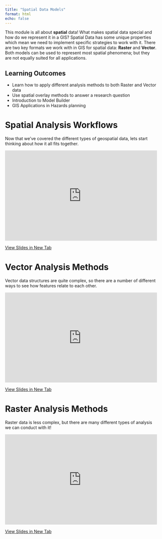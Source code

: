 ```yaml
---
title: "Spatial Data Models"
format: html
echo: false
---
```


This module is all about **spatial** data!  What makes spatial data special and how do we represent it in a GIS?  Spatial Data has some unique properties which mean we need to implement specific strategies to work with it. There are two key formats we work with in GIS for spatial data: **Raster** and **Vector**.  Both models can be used to represent most spatial phenomena; but they are not equally suited for all applications.


## Learning Outcomes

* Learn how to apply different analysis methods to both Raster and Vector data
* Use spatial overlay methods to answer a research question
* Introduction to Model Builder
* GIS Applications in Hazards planning 



# Spatial Analysis Workflows

Now that we've covered the different types of geospatial data, lets start thinking about how it all fits together.

<div style="overflow: hidden;
  padding-top: 56.25%;
  position: relative">
  <iframe src="https://geos270.github.io/LectureSlides/Spatial_Data_Workflows/Slides.html#/gis-workflows" title="Processes" scrolling="no" frameborder="0"
    style="border: 0;
   height: 100%;
   left: 0;
   position: absolute;
   top: 0;
   width: 100%;">
   <p>Your browser does not support iframes.</p>
 </iframe>
</div>
<a href="https://geos270.github.io/LectureSlides/Spatial_Data_Workflows/Slides.html#/gis-workflows" target="_blank">View Slides in New Tab</a>


# Vector Analysis Methods

Vector data structures are quite complex, so there are a number of different ways to see how features relate to each other.

<div style="overflow: hidden;
  padding-top: 56.25%;
  position: relative">
  <iframe src="https://geos270.github.io/LectureSlides/Vector_Analysis_Methods/Slides.html#/vector-analysis-methods" title="Processes" scrolling="no" frameborder="0"
    style="border: 0;
   height: 100%;
   left: 0;
   position: absolute;
   top: 0;
   width: 100%;">
   <p>Your browser does not support iframes.</p>
 </iframe>
</div>
<a href="https://geos270.github.io/LectureSlides/Vector_Analysis_Methods/Slides.html#/vector-analysis-methods" target="_blank">View Slides in New Tab</a>


# Raster Analysis Methods

Raster data is less complex, but there are many different types of analysis we can conduct with it!


<div style="overflow: hidden;
  padding-top: 56.25%;
  position: relative">
  <iframe src="https://geos270.github.io/LectureSlides/Raster_Analysis_Methods/Slides.html#/raster-analysis-methods" title="Processes" scrolling="no" frameborder="0"
    style="border: 0;
   height: 100%;
   left: 0;
   position: absolute;
   top: 0;
   width: 100%;">
   <p>Your browser does not support iframes.</p>
 </iframe>
</div>
<a href="https://geos270.github.io/LectureSlides/Raster_Analysis_Methods/Slides.html#/raster-analysis-methods" target="_blank">View Slides in New Tab</a>

